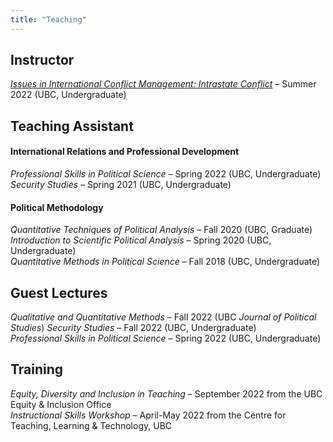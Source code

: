 ```yaml
---
title: "Teaching"
---
```


## Instructor

[*Issues in International Conflict Management: Intrastate Conflict*](https://www.dropbox.com/s/nwf6g2wejn40l63/POLI%20370D%20Syllabus%20Summer%20Term%202.pdf?dl=0) -- Summer 2022 (UBC, Undergraduate)

## Teaching Assistant

#### International Relations and Professional Development

*Professional Skills in Political Science* -- Spring 2022 (UBC, Undergraduate)\
*Security Studies* -- Spring 2021 (UBC, Undergraduate)

#### Political Methodology

*Quantitative Techniques of Political Analysis* -- Fall 2020 (UBC, Graduate)\
*Introduction to Scientific Political Analysis* -- Spring 2020 (UBC, Undergraduate)\
*Quantitative Methods in Political Science* -- Fall 2018 (UBC, Undergraduate)

## Guest Lectures

*Qualitative and Quantitative Methods* -- Fall 2022 (UBC *Journal of Political Studies*)
*Security Studies* -- Fall 2022 (UBC, Undergraduate)\
*Professional Skills in Political Science* -- Spring 2022 (UBC, Undergraduate)

## Training

*Equity, Diversity and Inclusion in Teaching* -- September 2022 from the UBC Equity & Inclusion Office\
*Instructional Skills Workshop* -- April-May 2022 from the Centre for Teaching, Learning & Technology, UBC
